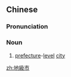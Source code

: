 {{also|地级市}}
==Chinese==
{{zh-forms|s=地级市|type=21}}

===Pronunciation===
{{zh-pron
|m=dìjíshì
|c=dei6 kap1 si5
|cat=n
}}

===Noun===
{{zh-noun}}

# [[prefecture]]-[[level]] [[city]]

[[zh:地級市]]